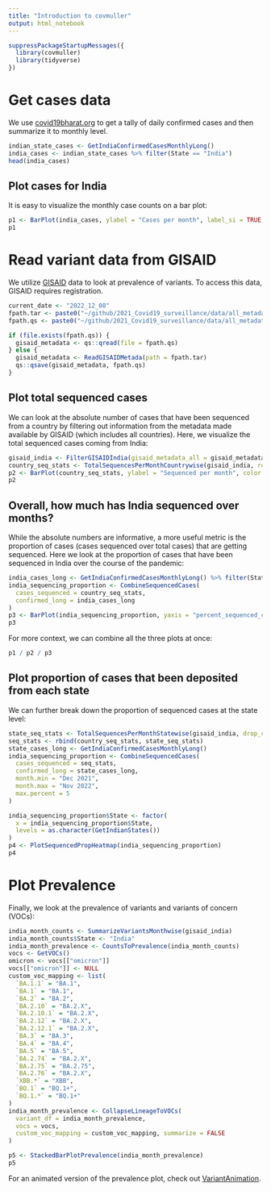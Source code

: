 ```yaml
---
title: "Introduction to covmuller"
output: html_notebook
---
```


```r
suppressPackageStartupMessages({
  library(covmuller)
  library(tidyverse)
})
```


# Get cases data

We use [covid19bharat.org](https://covid19bharat.org/) to get a tally
of daily confirmed cases and then summarize it to monthly level.

```r
indian_state_cases <- GetIndiaConfirmedCasesMonthlyLong()
india_cases <- indian_state_cases %>% filter(State == "India")
head(india_cases)
```


## Plot cases for India

It is easy to visualize the monthly case counts on a bar plot:

```r
p1 <- BarPlot(india_cases, ylabel = "Cases per month", label_si = TRUE, title = "Total cases per month - India", caption = "**Source: covid19bharat.org<br>**")
p1
```


# Read variant data from GISAID

We utilize [GISAID](https://www.gisaid.org/) data to look at prevalence of variants. To access this data, GISAID requires registration.

```r
current_date <- "2022_12_08"
fpath.tar <- paste0("~/github/2021_Covid19_surveillance/data/all_metadata/metadata_tsv_", current_date, ".tar.xz")
fpath.qs <- paste0("~/github/2021_Covid19_surveillance/data/all_metadata/metadata_tsv_", current_date, ".qs")

if (file.exists(fpath.qs)) {
  gisaid_metadata <- qs::qread(file = fpath.qs)
} else {
  gisaid_metadata <- ReadGISAIDMetada(path = fpath.tar)
  qs::qsave(gisaid_metadata, fpath.qs)
}
```


## Plot total sequenced cases

We can look at the absolute number of cases that have been sequenced from  a country by filtering out information from the metadata made available by GISAID (which includes all countries). Here, we visualize the total sequenced cases coming from India:

```r
gisaid_india <- FilterGISAIDIndia(gisaid_metadata_all = gisaid_metadata)
country_seq_stats <- TotalSequencesPerMonthCountrywise(gisaid_india, rename_country_as_state = TRUE)
p2 <- BarPlot(country_seq_stats, ylabel = "Sequenced per month", color = "slateblue1", label_si = TRUE, title = "Total sequences deposited to GISAID from India", caption = "**Source: gisaid.org <br>**")
p2
```


## Overall, how much has India sequenced over months?

While the absolute numbers are informative, a more useful metric is the proportion of cases (cases sequenced over total cases) that are getting sequenced. Here we look at the proportion of cases that have been sequenced in India over the course of the pandemic:

```r
india_cases_long <- GetIndiaConfirmedCasesMonthlyLong() %>% filter(State == "India")
india_sequencing_proportion <- CombineSequencedCases(
  cases_sequenced = country_seq_stats,
  confirmed_long = india_cases_long
)
p3 <- BarPlot(india_sequencing_proportion, yaxis = "percent_sequenced_collected", ylabel = "%  deposited to GISAID", color = "yellowgreen", title = "Proportion of cases deposited to GISAID from India", caption = "**Source: gisaid.org and covid19bharat.org<br>**")
p3
```

For more context, we can combine all the three plots at once:

```r
p1 / p2 / p3
```

## Plot proportion of cases that been deposited from each state

We can further break down the proportion of sequenced cases at the state level:

```r
state_seq_stats <- TotalSequencesPerMonthStatewise(gisaid_india, drop_country = TRUE)
seq_stats <- rbind(country_seq_stats, state_seq_stats)
state_cases_long <- GetIndiaConfirmedCasesMonthlyLong()
india_sequencing_proportion <- CombineSequencedCases(
  cases_sequenced = seq_stats,
  confirmed_long = state_cases_long,
  month.min = "Dec 2021",
  month.max = "Nov 2022",
  max.percent = 5
)

india_sequencing_proportion$State <- factor(
  x = india_sequencing_proportion$State,
  levels = as.character(GetIndianStates())
)
p4 <- PlotSequencedPropHeatmap(india_sequencing_proportion)
p4
```

# Plot Prevalence

Finally, we look at the prevalence of variants and variants of concern (VOCs):

```r
india_month_counts <- SummarizeVariantsMonthwise(gisaid_india)
india_month_counts$State <- "India"
india_month_prevalence <- CountsToPrevalence(india_month_counts)
vocs <- GetVOCs()
omicron <- vocs[["omicron"]]
vocs[["omicron"]] <- NULL
custom_voc_mapping <- list(
  `BA.1.1` = "BA.1",
  `BA.1` = "BA.1",
  `BA.2` = "BA.2",
  `BA.2.10` = "BA.2.X",
  `BA.2.10.1` = "BA.2.X",
  `BA.2.12` = "BA.2.X",
  `BA.2.12.1` = "BA.2.X",
  `BA.3` = "BA.3",
  `BA.4` = "BA.4",
  `BA.5` = "BA.5",
  `BA.2.74` = "BA.2.X",
  `BA.2.75` = "BA.2.75",
  `BA.2.76` = "BA.2.X",
  `XBB.*` = "XBB",
  `BQ.1` = "BQ.1+",
  `BQ.1.*` = "BQ.1+"
)
india_month_prevalence <- CollapseLineageToVOCs(
  variant_df = india_month_prevalence,
  vocs = vocs,
  custom_voc_mapping = custom_voc_mapping, summarize = FALSE
)

p5 <- StackedBarPlotPrevalence(india_month_prevalence)
p5
```

For an animated version of the prevalence plot, check out [VariantAnimation](VariantAnimation-India.html).
